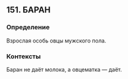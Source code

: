 ## 151. БАРАН
### Определение
Взрослая особь овцы мужского пола.

### Контексты
Баран не даёт молока, а овцематка — даёт.

